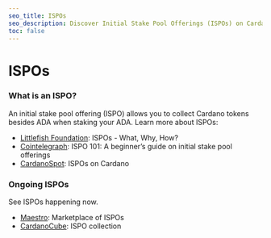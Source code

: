 ```yaml
---
seo_title: ISPOs
seo_description: Discover Initial Stake Pool Offerings (ISPOs) on Cardano. Earn additional Cardano tokens by staking ADA with chosen pools. See ongoing ISPOs now.
toc: false
---
```


# ISPOs

### What is an ISPO?

An initial stake pool offering (ISPO) allows you to collect Cardano tokens besides ADA when staking your ADA. Learn more about ISPOs:

- [Littlefish Foundation](https://vault.littlefish.foundation/F.+Cardano/ISPO+-+What%2C+Why%2C+How%3F): ISPOs - What, Why, How?
- [Cointelegraph](https://cointelegraph.com/learn/ispo-101-a-beginners-guide-on-initial-stake-pool-offerings): ISPO 101: A beginner’s guide on initial stake pool offerings
- [CardanoSpot](https://cardanospot.io/news/initial-stake-pool-offering-ispo-on-cardano-ecosystem-0): ISPOs on Cardano

### Ongoing ISPOs

See ISPOs happening now.

- [Maestro](https://www.gomaestro.org/marketplace): Marketplace of ISPOs
- [CardanoCube](https://www.cardanocube.com/categories/ispo): ISPO collection
